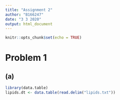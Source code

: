 ```yaml
---
title: "Assignment 2"
author: "B166247"
date: "3 3 2020"
output: html_document
---
```


```r
knitr::opts_chunk$set(echo = TRUE)
```
# Problem 1
## (a)

```r
library(data.table)
lipids.dt <- data.table(read.delim("lipids.txt"))

```

